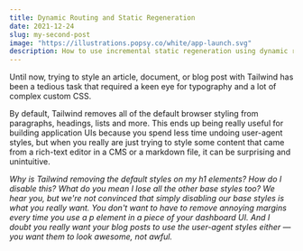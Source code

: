 ```yaml
---
title: Dynamic Routing and Static Regeneration
date: 2021-12-24
slug: my-second-post
image: "https://illustrations.popsy.co/white/app-launch.svg"
description: How to use incremental static regeneration using dynamic routes.
---
```


Until now, trying to style an article, document, or blog post with Tailwind has been a tedious task that required a keen eye for typography and a lot of complex custom CSS.

By default, Tailwind removes all of the default browser styling from paragraphs, headings, lists and more. This ends up being really useful for building application UIs because you spend less time undoing user-agent styles, but when you really are just trying to style some content that came from a rich-text editor in a CMS or a markdown file, it can be surprising and unintuitive.


*Why is Tailwind removing the default styles on my h1 elements? How do I disable this?
What do you mean I lose all the other base styles too?
We hear you, but we're not convinced that simply disabling our base styles is what you really want.
You don't want to have to remove annoying margins every time you use a p element in a piece of your dashboard UI.
And I doubt you really want your blog posts to use the user-agent styles either — you want them to look awesome, not awful.*